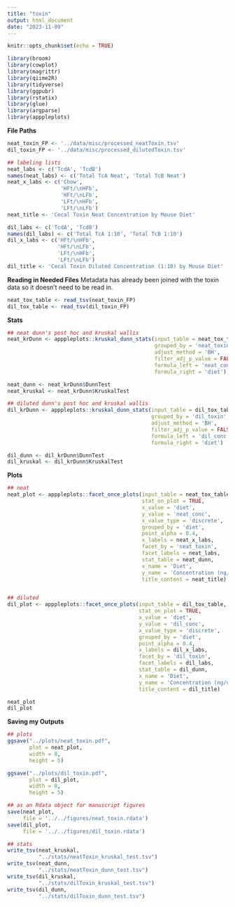 ```yaml
---
title: "toxin"
output: html_document
date: "2023-11-09"
---
```


```r
knitr::opts_chunk$set(echo = TRUE)
```

```r
library(broom)
library(cowplot)
library(magrittr)
library(qiime2R)
library(tidyverse)
library(ggpubr)
library(rstatix)
library(glue)
library(argparse)
library(apppleplots)
```

**File Paths**
```r
neat_toxin_FP <- '../data/misc/processed_neatToxin.tsv'
dil_toxin_FP <- '../data/misc/processed_dilutedToxin.tsv'

## labeling lists
neat_labs <- c('TcdA', 'TcdB')
names(neat_labs) <- c('Total TcA Neat', 'Total TcB Neat')
neat_x_labs <- c('Chow', 
                 'HFt/\nHFb', 
                 'HFt/\nLFb',
                 'LFt/\nHFb', 
                 'LFt/\nLFb')
neat_title <- 'Cecal Toxin Neat Concentration by Mouse Diet'

dil_labs <- c('TcdA', 'TcdB')
names(dil_labs) <- c('Total TcA 1:10', 'Total TcB 1:10')
dil_x_labs <- c('HFt/\nHFb', 
                'HFt/\nLFb',
                'LFt/\nHFb', 
                'LFt/\nLFb')
dil_title <- 'Cecal Toxin Diluted Concentration (1:10) by Mouse Diet'
```

**Reading in Needed Files**
Metadata has already been joined with the toxin data so it doesn't need to be read in. 
```r
neat_tox_table <- read_tsv(neat_toxin_FP)
dil_tox_table <- read_tsv(dil_toxin_FP)
```

**Stats**
```r
## neat dunn's post hoc and kruskal wallis
neat_krDunn <- apppleplots::kruskal_dunn_stats(input_table = neat_tox_table,
                                               grouped_by = 'neat_toxin',
                                               adjust_method = 'BH',
                                               filter_adj_p_value = FALSE,
                                               formula_left = 'neat_conc',
                                               formula_right = 'diet')

neat_dunn <- neat_krDunn$DunnTest
neat_kruskal <- neat_krDunn$KruskalTest

## diluted dunn's post hoc and kruskal wallis
dil_krDunn <- apppleplots::kruskal_dunn_stats(input_table = dil_tox_table,
                                              grouped_by = 'dil_toxin',
                                              adjust_method = 'BH',
                                              filter_adj_p_value = FALSE,
                                              formula_left = 'dil_conc',
                                              formula_right = 'diet')

dil_dunn <- dil_krDunn$DunnTest
dil_kruskal <- dil_krDunn$KruskalTest
```

**Plots**
```r
## neat 
neat_plot <- apppleplots::facet_once_plots(input_table = neat_tox_table,
                                           stat_on_plot = TRUE,
                                           x_value = 'diet',
                                           y_value = 'neat_conc',
                                           x_value_type = 'discrete',
                                           grouped_by = 'diet',
                                           point_alpha = 0.4,
                                           x_labels = neat_x_labs,
                                           facet_by = 'neat_toxin',
                                           facet_labels = neat_labs,
                                           stat_table = neat_dunn,
                                           x_name = 'Diet',
                                           y_name = 'Concentration (ng/uL)',
                                           title_content = neat_title)


## diluted
dil_plot <- apppleplots::facet_once_plots(input_table = dil_tox_table,
                                          stat_on_plot = TRUE,
                                          x_value = 'diet',
                                          y_value = 'dil_conc',
                                          x_value_type = 'discrete',
                                          grouped_by = 'diet',
                                          point_alpha = 0.4,
                                          x_labels = dil_x_labs,
                                          facet_by = 'dil_toxin',
                                          facet_labels = dil_labs,
                                          stat_table = dil_dunn,
                                          x_name = 'Diet',
                                          y_name = 'Concentration (ng/uL)',
                                          title_content = dil_title)

neat_plot
dil_plot
```

**Saving my Outputs**
```r
## plots
ggsave("../plots/neat_toxin.pdf",
       plot = neat_plot,
       width = 8,
       height = 5)

ggsave("../plots/dil_toxin.pdf",
       plot = dil_plot,
       width = 8,
       height = 5)

## as an Rdata object for manuscript figures
save(neat_plot,
     file = '../../figures/neat_toxin.rdata')
save(dil_plot,
     file = '../../figures/dil_toxin.rdata')

## stats
write_tsv(neat_kruskal,
          "../stats/neatToxin_kruskal_test.tsv")
write_tsv(neat_dunn,
          "../stats/neatToxin_dunn_test.tsv")
write_tsv(dil_kruskal,
          "../stats/dilToxin_kruskal_test.tsv")
write_tsv(dil_dunn,
          "../stats/dilToxin_dunn_test.tsv")
```

